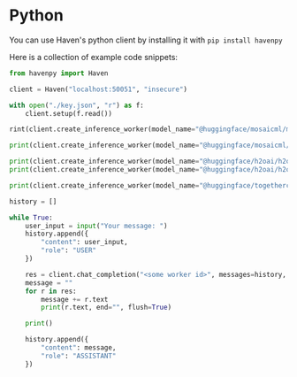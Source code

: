 # Python

You can use Haven's python client by installing it with `pip install havenpy`

Here is a collection of example code snippets:

```python filename="setup.py"
from havenpy import Haven

client = Haven("localhost:50051", "insecure")

with open("./key.json", "r") as f:
	client.setup(f.read())
```

```python filename="create_some_workers.py"
rint(client.create_inference_worker(model_name="@huggingface/mosaicml/mpt-7b-chat", quantization="float16", gpu_type="T4", gpu_count=1))

print(client.create_inference_worker(model_name="@huggingface/mosaicml/mpt-7b-instruct", quantization="float16", gpu_type="A100", gpu_count=1))

print(client.create_inference_worker(model_name="@huggingface/h2oai/h2ogpt-gm-oasst1-en-2048-falcon-7b-v2", quantization="float16", gpu_type="T4", gpu_count=1))
print(client.create_inference_worker(model_name="@huggingface/h2oai/h2ogpt-gm-oasst1-en-2048-falcon-7b-v2", quantization="float16", gpu_type="A100", gpu_count=1))

print(client.create_inference_worker(model_name="@huggingface/togethercomputer/RedPajama-INCITE-Chat-3B-v1", quantization="float16", gpu_type="T4", gpu_count=1))
```

```python filename="chatbot.py"
history = []

while True:
	user_input = input("Your message: ")
	history.append({
		"content": user_input,
		"role": "USER"
	})

	res = client.chat_completion("<some worker id>", messages=history, stream=True)
	message = ""
	for r in res:
		message += r.text
		print(r.text, end="", flush=True)

	print()

	history.append({
		"content": message,
		"role": "ASSISTANT"
	})
```
